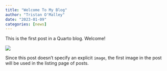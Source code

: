 ```yaml
---
title: "Welcome To My Blog"
author: "Tristan O'Malley"
date: "2023-01-09"
categories: [news]
---
```


This is the first post in a Quarto blog. Welcome!

![](thumbnail.jpg)

Since this post doesn't specify an explicit `image`, the first image in the post will be used in the listing page of posts.
